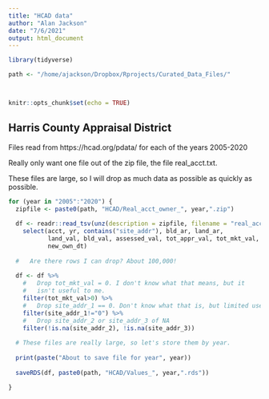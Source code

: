 ```yaml
---
title: "HCAD data"
author: "Alan Jackson"
date: "7/6/2021"
output: html_document
---
```


```r
library(tidyverse)

path <- "/home/ajackson/Dropbox/Rprojects/Curated_Data_Files/"



knitr::opts_chunk$set(echo = TRUE)
```

## Harris County Appraisal District

Files read from https://hcad.org/pdata/ for each of the years 2005-2020

Really only want one file out of the zip file, the file real_acct.txt.

These files are large, so I will drop as much data as possible as 
quickly as possible.


```r

for (year in "2005":"2020") {
  zipfile <- paste0(path, "HCAD/Real_acct_owner_", year,".zip")
  
  df <- readr::read_tsv(unz(description = zipfile, filename = "real_acct.txt"), col_names = TRUE, col_types = strrep("c", 71)) %>% 
    select(acct, yr, contains("site_addr"), bld_ar, land_ar,
           land_val, bld_val, assessed_val, tot_appr_val, tot_mkt_val,
           new_own_dt)
  
  #   Are there rows I can drop? About 100,000!
  
  df <- df %>% 
    #   Drop tot_mkt_val = 0. I don't know what that means, but it 
    #   isn't useful to me.
    filter(tot_mkt_val>0) %>% 
    #   Drop site_addr_1 == 0. Don't know what that is, but limited usefulness.
    filter(site_addr_1!="0") %>% 
    #   Drop site_addr_2 or site_addr_3 of NA
    filter(!is.na(site_addr_2), !is.na(site_addr_3))
  
  # These files are really large, so let's store them by year.
  
  print(paste("About to save file for year", year))
  
  saveRDS(df, paste0(path, "HCAD/Values_", year,".rds"))

}


```

